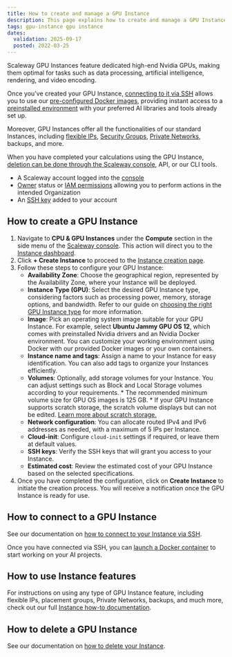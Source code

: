 ```yaml
---
title: How to create and manage a GPU Instance
description: This page explains how to create and manage a GPU Instance
tags: gpu-instance gpu instance
dates:
  validation: 2025-09-17
  posted: 2022-03-25
---
```



Scaleway GPU Instances feature dedicated high-end Nvidia GPUs, making them optimal for tasks such as data processing, artificial intelligence, rendering, and video encoding.

Once you've created your GPU Instance, [connecting to it via SSH](/instances/how-to/connect-to-instance/) allows you to use our [pre-configured Docker images](/gpu/how-to/use-gpu-with-docker/), providing instant access to a [preinstalled environment](/gpu/how-to/use-preinstalled-env/) with your preferred AI libraries and tools already set up.

Moreover, GPU Instances offer all the functionalities of our standard Instances, including [flexible IPs](/instances/how-to/use-flexips/), [Security Groups](/instances/how-to/use-security-groups/), [Private Networks](/instances/how-to/use-private-networks/), backups, and more.

When you have completed your calculations using the GPU Instance, [deletion can be done through the Scaleway console](/instances/how-to/delete-instance/), API, or our CLI tools.

<Requirements />

- A Scaleway account logged into the [console](https://account.scaleway.com/?service=elements)
- [Owner](/iam/concepts/#owner) status or [IAM permissions](/iam/concepts/#permission) allowing you to perform actions in the intended Organization
- An [SSH key](/organizations-and-projects/how-to/create-ssh-key/) added to your account

## How to create a GPU Instance

1. Navigate to **CPU & GPU Instances** under the **Compute** section in the side menu of the [Scaleway console](https://account.scaleway.com/?service=elements). This action will direct you to the [Instance dashboard](https://console.scaleway.com/instance/servers).
2. Click **+ Create Instance** to proceed to the [Instance creation page](https://console.scaleway.com/instance/servers).
3. Follow these steps to configure your GPU Instance:
    - **Availability Zone**: Choose the geographical region, represented by the Availability Zone, where your Instance will be deployed.
    - **Instance Type (GPU)**: Select the desired GPU Instance type, considering factors such as processing power, memory, storage options, and bandwidth. Refer to our guide on [choosing the right GPU Instance type](/gpu/reference-content/choosing-gpu-instance-type/) for more information.
    - **Image**: Pick an operating system image suitable for your GPU Instance. For example, select **Ubuntu Jammy GPU OS 12**, which comes with preinstalled Nvidia drivers and an Nvidia Docker environment. You can customize your working environment using Docker with our provided Docker images or your own containers.
    - **Instance name and tags**: Assign a name to your Instance for easy identification. You can also add tags to organize your Instances efficiently.
    - **Volumes**: Optionally, add storage volumes for your Instance. You can adjust settings such as Block and Local Storage volumes according to your requirements.
        <Message type="note">
          * The recommended minimum volume size for GPU OS images is 125 GB.
          * If your GPU Instance supports scratch storage, the scratch volume displays but can not be edited. [Learn more about scratch storage.](/gpu/how-to/use-scratch-storage-h100-instances/)
        </Message>
    - **Network configuration**: You can allocate routed IPv4 and IPv6 addresses as needed, with a maximum of 5 IPs per Instance.
    - **Cloud-init**: Configure `cloud-init` settings if required, or leave them at default values.
    - **SSH keys**: Verify the SSH keys that will grant you access to your Instance.
    - **Estimated cost**: Review the estimated cost of your GPU Instance based on the selected specifications.
4. Once you have completed the configuration, click on **Create Instance** to initiate the creation process. You will receive a notification once the GPU Instance is ready for use.

## How to connect to a GPU Instance

See our documentation on [how to connect to your Instance via SSH](/instances/how-to/connect-to-instance/).

Once you have connected via SSH, you can [launch a Docker container](/gpu/how-to/use-gpu-with-docker/) to start working on your AI projects.

## How to use Instance features

For instructions on using any type of GPU Instance feature, including flexible IPs, placement groups, Private Networks, backups, and much more, check out our full [Instance how-to documentation](/instances/how-to/).

## How to delete a GPU Instance

See our documentation on [how to delete your Instance](/instances/how-to/delete-instance/).